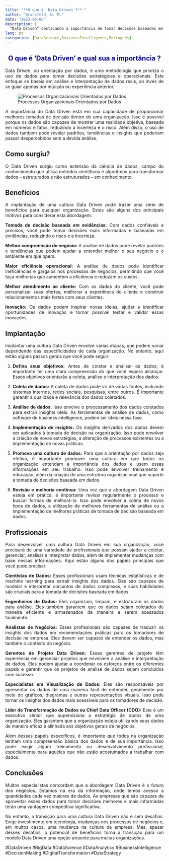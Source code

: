```yaml
---
title: "**O que é 'Data Driven ?**'"
author: "Dransfeld, N. M."
date: "2023-06-06"
description: |
  "Data Driven" destacando a importância de tomar decisões baseadas em dados.
lang: pt
categories: [DataScience,BusinessIntelligence,Português]
---
```


::: {style="color: navy; text-align: center;"}
# **O que é 'Data Driven' e qual sua a importância ?**
:::

::: {style="text-align: justify;"}
Data Driven, ou orientação por dados, é uma metodologia que prioriza o uso de dados para tomar decisões estratégicas e operacionais. Este enfoque se baseia em análise e interpretação de dados reais, ao invés de se guiar apenas por intuição ou experiência anterior.

![Processos Organizacionais Orientados por Dados](data-driven.png){fig-align="center"}

A importância do Data Driven está em sua capacidade de proporcionar melhores tomadas de decisão dentro de uma organização. Isso é possível porque os dados são capazes de mostrar uma realidade objetiva, baseada em números e fatos, reduzindo a incerteza e o risco. Além disso, o uso de dados também pode revelar padrões, tendências e insights que poderiam passar despercebidos sem a devida análise.

## Como surgiu?

O Data Driven surgiu como extensão da ciência de dados, campo do conhecimento que utiliza métodos científicos e algoritmos para transformar dados -- estruturados e não estruturados -- em conhecimento.

## Benefícios

A implantação de uma cultura Data Driven pode trazer uma série de benefícios para qualquer organização. Estes são alguns dos principais motivos para considerar esta abordagem:

**Tomada de decisão baseada em evidências:** Com dados confiáveis e precisos, você pode tomar decisões mais informadas e baseadas em evidências, reduzindo o risco e a incerteza.

**Melhor compreensão do negócio:** A análise de dados pode revelar padrões e tendências que podem ajudar a entender melhor o seu negócio e o ambiente em que opera.

**Maior eficiência operacional:** A análise de dados pode identificar ineficiências e gargalos nos processos de negócios, permitindo que você faça melhorias que aumentem a eficiência e reduzam os custos.

**Melhor atendimento ao cliente:** Com os dados do cliente, você pode personalizar suas ofertas, melhorar a experiência do cliente e construir relacionamentos mais fortes com seus clientes.

**Inovação:** Os dados podem inspirar novas ideias, ajudar a identificar oportunidades de inovação e tornar possível testar e validar essas inovações.

## Implantação

Implantar uma cultura Data Driven envolve várias etapas, que podem variar dependendo das especificidades de cada organização. No entanto, aqui estão alguns passos gerais que você pode seguir:

1.  **Defina seus objetivos:** Antes de coletar e analisar os dados, é importante ter uma clara compreensão do que você espera alcançar. Esses objetivos orientarão a coleta, análise e interpretação dos dados.

2.  **Coleta de dados:** A coleta de dados pode vir de várias fontes, incluindo sistemas internos, redes sociais, pesquisas, entre outros. É importante garantir a qualidade e relevância dos dados coletados.

3.  **Análise de dados:** Isso envolve o processamento dos dados coletados para extrair insights úteis. As ferramentas de análise de dados, como software de business intelligence, podem ser úteis nessa fase.

4.  **Implementação de insights:** Os insights derivados dos dados devem ser aplicados à tomada de decisão na organização. Isso pode envolver a criação de novas estratégias, a alteração de processos existentes ou a implementação de novas práticas.

5.  **Promova uma cultura de dados:** Para que a orientação por dados seja efetiva, é importante promover uma cultura em que todos na organização entendam a importância dos dados e usem essas informações em seu trabalho. Isso pode envolver treinamento e educação, além da criação de uma estrutura organizacional que suporte a tomada de decisões baseada em dados.

6.  **Revisão e melhoria contínua:** Uma vez que a abordagem Data Driven esteja em prática, é importante revisar regularmente o processo e buscar formas de melhorá-lo. Isso pode envolver a coleta de novos tipos de dados, a utilização de melhores ferramentas de análise ou a implementação de melhores práticas de tomada de decisão baseada em dados.

## Profissionais

Para desenvolver uma cultura Data Driven em sua organização, você precisará de uma variedade de profissionais que possam ajudar a coletar, gerenciar, analisar e interpretar dados, além de implementar mudanças com base nessas informações. Aqui estão alguns dos papéis principais que você pode precisar:

**Cientistas de Dados:** Esses profissionais usam técnicas estatísticas e de machine learning para extrair insights dos dados. Eles são capazes de modelar e interpretar conjuntos de dados complexos, e suas habilidades são cruciais para a tomada de decisões baseada em dados.

**Engenheiros de Dados:** Eles organizam, limpam, e estruturam os dados para análise. Eles também garantem que os dados sejam coletados de maneira eficiente e armazenados de maneira a serem acessados facilmente.

**Analistas de Negócios:** Esses profissionais são capazes de traduzir os insights dos dados em recomendações práticas para os tomadores de decisão na empresa. Eles devem ser capazes de entender os dados, mas também o contexto do negócio.

**Gerentes de Projeto Data Driven:** Esses gerentes de projeto têm experiência em gerenciar projetos que envolvem a análise e interpretação de dados. Eles podem ajudar a coordenar os esforços entre os diferentes papéis e garantir que os projetos de análise de dados sejam concluídos com sucesso.

**Especialistas em Visualização de Dados:** Eles são responsáveis por apresentar os dados de uma maneira fácil de entender, geralmente por meio de gráficos, diagramas e outras representações visuais. Isso pode tornar os insights dos dados mais acessíveis para os tomadores de decisão.

**Líder de Transformação de Dados ou Chief Data Officer (CDO):** Este é um executivo sênior que supervisiona a estratégia de dados de uma organização. Eles garantem que a organização esteja utilizando seus dados de maneira eficaz e alinhada aos objetivos gerais de negócios.

Além desses papéis específicos, é importante que todos na organização tenham uma compreensão básica dos dados e de sua importância. Isso pode exigir algum treinamento ou desenvolvimento profissional, especialmente para aqueles que não estão acostumados a trabalhar com dados.

## Conclusões

Muitos especialistas concordam que a abordagem Data Driven é o futuro dos negócios. Estamos na era da informação, onde temos acesso a quantidades cada vez maiores de dados. As empresas que são capazes de aproveitar esses dados para tomar decisões melhores e mais informadas terão uma vantagem competitiva significativa.

No entanto, a transição para uma cultura Data Driven não é sem desafios. Exige investimento em tecnologia, mudanças nos processos de negócios e, em muitos casos, uma mudança na cultura da empresa. Mas, apesar desses desafios, o potencial de benefícios torna a transição para um modelo Data Driven uma opção atraente para muitas organizações.
:::

#DataDriven #BigData #DataScience #DataAnalytics #BusinessIntelligence #DecisionMaking #DigitalTransformation #DataStrategy
